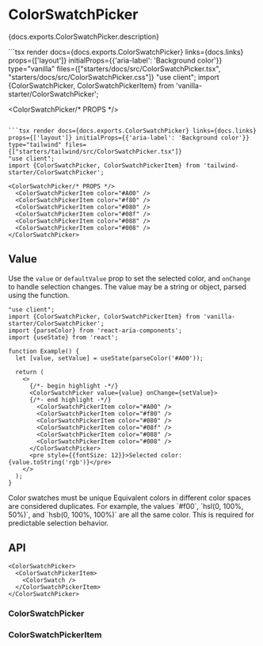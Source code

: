

# ColorSwatchPicker

<PageDescription>{docs.exports.ColorSwatchPicker.description}</PageDescription>

<ExampleSwitcher>
  ```tsx render docs={docs.exports.ColorSwatchPicker} links={docs.links} props={['layout']} initialProps={{'aria-label': 'Background color'}} type="vanilla" files={["starters/docs/src/ColorSwatchPicker.tsx", "starters/docs/src/ColorSwatchPicker.css"]}
  "use client";
  import {ColorSwatchPicker, ColorSwatchPickerItem} from 'vanilla-starter/ColorSwatchPicker';

  <ColorSwatchPicker/* PROPS */>
    <ColorSwatchPickerItem color="#A00" />
    <ColorSwatchPickerItem color="#f80" />
    <ColorSwatchPickerItem color="#080" />
    <ColorSwatchPickerItem color="#08f" />
    <ColorSwatchPickerItem color="#088" />
    <ColorSwatchPickerItem color="#008" />
  </ColorSwatchPicker>
  ```

  ```tsx render docs={docs.exports.ColorSwatchPicker} links={docs.links} props={['layout']} initialProps={{'aria-label': 'Background color'}} type="tailwind" files={["starters/tailwind/src/ColorSwatchPicker.tsx"]}
  "use client";
  import {ColorSwatchPicker, ColorSwatchPickerItem} from 'tailwind-starter/ColorSwatchPicker';

  <ColorSwatchPicker/* PROPS */>
    <ColorSwatchPickerItem color="#A00" />
    <ColorSwatchPickerItem color="#f80" />
    <ColorSwatchPickerItem color="#080" />
    <ColorSwatchPickerItem color="#08f" />
    <ColorSwatchPickerItem color="#088" />
    <ColorSwatchPickerItem color="#008" />
  </ColorSwatchPicker>
  ```

</ExampleSwitcher>

## Value

Use the `value` or `defaultValue` prop to set the selected color, and `onChange` to handle selection changes.  The value may be a string or <TypeLink type={docs.exports.Color} links={docs.links} /> object, parsed using the <TypeLink type={docs.exports.parseColor} links={docs.links} /> function.

```tsx render
"use client";
import {ColorSwatchPicker, ColorSwatchPickerItem} from 'vanilla-starter/ColorSwatchPicker';
import {parseColor} from 'react-aria-components';
import {useState} from 'react';

function Example() {
  let [value, setValue] = useState(parseColor('#A00'));

  return (
    <>
      {/*- begin highlight -*/}
      <ColorSwatchPicker value={value} onChange={setValue}>
      {/*- end highlight -*/}
        <ColorSwatchPickerItem color="#A00" />
        <ColorSwatchPickerItem color="#f80" />
        <ColorSwatchPickerItem color="#080" />
        <ColorSwatchPickerItem color="#08f" />
        <ColorSwatchPickerItem color="#088" />
        <ColorSwatchPickerItem color="#008" />
      </ColorSwatchPicker>
      <pre style={{fontSize: 12}}>Selected color: {value.toString('rgb')}</pre>
    </>
  );
}
```

<InlineAlert variant="notice">
  <Heading>Color swatches must be unique</Heading>
  <Content>Equivalent colors in different color spaces are considered duplicates. For example, the values `#f00`, `hsl(0, 100%, 50%)`, and `hsb(0, 100%, 100%)` are all the same color. This is required for predictable selection behavior.</Content>
</InlineAlert>

## API

```tsx links={{ColorSwatchPicker: '#colorswatchpicker', ColorSwatchPickerItem: '#colorswatchpickeritem', ColorSwatch: 'ColorSwatch.html'}}
<ColorSwatchPicker>
  <ColorSwatchPickerItem>
    <ColorSwatch />
  </ColorSwatchPickerItem>
</ColorSwatchPicker>
```

### ColorSwatchPicker

<PropTable component={docs.exports.ColorSwatchPicker} links={docs.links} />

### ColorSwatchPickerItem

<PropTable component={docs.exports.ColorSwatchPickerItem} links={docs.links} />
